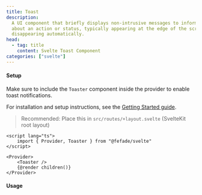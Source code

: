 ```yaml
---
title: Toast
description:
  A UI component that briefly displays non-intrusive messages to inform users
  about an action or status, typically appearing at the edge of the screen and
  disappearing automatically.
head:
  - tag: title
    content: Svelte Toast Component
categories: ["svelte"]
---
```



#### Setup

Make sure to include the `Toaster` component inside the provider to enable toast
notifications.

For installation and setup instructions, see the
[Getting Started guide](/docs/ui-frameworks/svelte/getting-started).

> Recommended: Place this in `src/routes/+layout.svelte` (SvelteKit root layout)

```svelte
<script lang="ts">
	import { Provider, Toaster } from "@fefade/svelte"
</script>

<Provider>
	<Toaster />
	{@render children()}
</Provider>
```

#### Usage

<PreviewTabs component="ToastPreview">
	<ToastPreview client:load />
</PreviewTabs>

